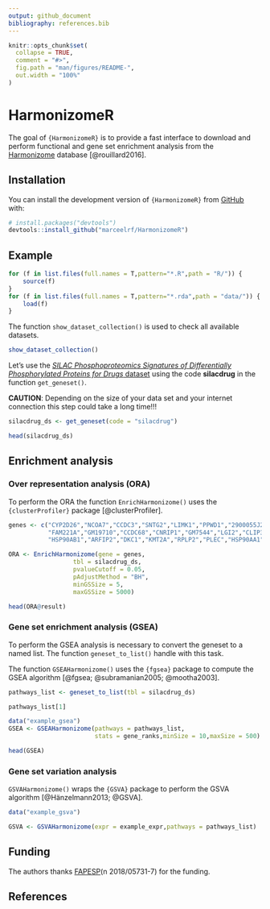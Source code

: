 ```yaml
---
output: github_document
bibliography: references.bib
---
```


<!-- README.md is generated from README.Rmd. Please edit that file -->

```r
knitr::opts_chunk$set(
  collapse = TRUE,
  comment = "#>",
  fig.path = "man/figures/README-",
  out.width = "100%"
)
```

# HarmonizomeR

<!-- badges: start -->

<!-- badges: end -->

The goal of `{HarmonizomeR}` is to provide a fast interface to download and perform functional and gene set enrichment analysis from the [Harmonizome](https://maayanlab.cloud/Harmonizome/) database [@rouillard2016].

## Installation

You can install the development version of `{HarmonizomeR}` from [GitHub](https://github.com/) with:

``` r
# install.packages("devtools")
devtools::install_github("marceelrf/HarmonizomeR")
```

## Example

```r
for (f in list.files(full.names = T,pattern="*.R",path = "R/")) {
    source(f)
}
for (f in list.files(full.names = T,pattern="*.rda",path = "data/")) {
    load(f)
}
```

The function `show_dataset_collection()` is used to check all available datasets.

```r
show_dataset_collection()
```

Let's use the [*SILAC Phosphoproteomics Signatures of Differentially Phosphorylated Proteins for Drugs* dataset](https://maayanlab.cloud/Harmonizome/dataset/SILAC+Phosphoproteomics+Signatures+of+Differentially+Phosphorylated+Proteins+for+Drugs) using the code **silacdrug** in the function `get_geneset()`.

**CAUTION**: Depending on the size of your data set and your internet connection this step could take a long time!!!

```r
silacdrug_ds <- get_geneset(code = "silacdrug")
```

```r
head(silacdrug_ds)
```

## Enrichment analysis

### Over representation analysis (ORA)

To perform the ORA the function `EnrichHarmonizome()` uses the `{clusterProfiler}` package [@clusterProfiler].

```r
genes <- c("CYP2D26","NCOA7","CCDC3","SNTG2","LIMK1","PPWD1","2900055J20RIK","GM839","HSPA12A","MTIF3","KDM2B",
           "FAM221A","GM19710","CCDC68","CNRIP1","GM7544","LGI2","CLIP3","GM9484","1700034J05RIK","RIPK2","DPF2","RPS6KA4","RUNX1","DNM1L","SGTA","PIP5K1B","MTA1","KIAA1524","NCOR2",
           "HSP90AB1","ARFIP2","DKC1","KMT2A","RPLP2","PLEC","HSP90AA1","PEAK1","ZDHHC5","TBC1D25")

ORA <- EnrichHarmonizome(gene = genes,
                  tbl = silacdrug_ds,
                  pvalueCutoff = 0.05,
                  pAdjustMethod = "BH",
                  minGSSize = 5,
                  maxGSSize = 5000)

head(ORA@result)
```

### Gene set enrichment analysis (GSEA)

To perform the GSEA analysis is necessary to convert the geneset to a named list. The function `geneset_to_list()` handle with this task.

The function `GSEAHarmonizome()` uses the `{fgsea}` package to compute the GSEA algorithm [@fgsea; @subramanian2005; @mootha2003].

```r
pathways_list <- geneset_to_list(tbl = silacdrug_ds)

pathways_list[1]
```

```r
data("example_gsea")
GSEA <- GSEAHarmonizome(pathways = pathways_list,
                        stats = gene_ranks,minSize = 10,maxSize = 500)

head(GSEA)
```

### Gene set variation analysis

`GSVAHarmonizome()` wraps the `{GSVA}` package to perform the GSVA algorithm [@Hänzelmann2013; @GSVA].

```r
data("example_gsva")

GSVA <- GSVAHarmonizome(expr = example_expr,pathways = pathways_list)


```

## Funding

The authors thanks [FAPESP](https://fapesp.br/)(n 2018/05731-7) for the funding.

## References

